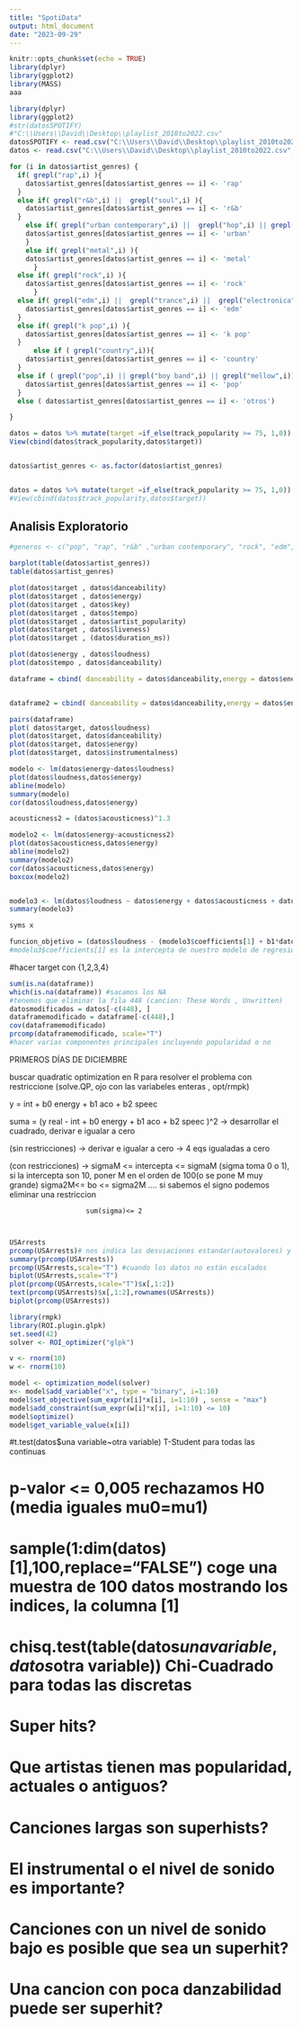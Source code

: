 ```yaml
---
title: "SpotiData"
output: html_document
date: "2023-09-29"
---
```



```r
knitr::opts_chunk$set(echo = TRUE)
library(dplyr)
library(ggplot2)
library(MASS)
aaa
```

```r
library(dplyr)
library(ggplot2)
#str(datosSPOTIFY)
#"C:\\Users\\David\\Desktop\\playlist_2010to2022.csv"
datosSPOTIFY <- read.csv("C:\\Users\\David\\Desktop\\playlist_2010to2022.csv", sep=",", dec=".")
datos <- read.csv("C:\\Users\\David\\Desktop\\playlist_2010to2022.csv", sep=",", dec=".")
```


```r
for (i in datos$artist_genres) {
  if( grepl("rap",i) ){
    datos$artist_genres[datos$artist_genres == i] <- 'rap'
  }
  else if( grepl("r&b",i) ||  grepl("soul",i) ){
    datos$artist_genres[datos$artist_genres == i] <- 'r&b'
  }
    else if( grepl("urban contemporary",i) ||  grepl("hop",i) || grepl("urbano latino",i) || grepl("reggaeton",i)  ){
    datos$artist_genres[datos$artist_genres == i] <- 'urban'
    }
    else if( grepl("metal",i) ){
    datos$artist_genres[datos$artist_genres == i] <- 'metal'
      }
  else if( grepl("rock",i) ){
    datos$artist_genres[datos$artist_genres == i] <- 'rock'
      }
  else if( grepl("edm",i) ||  grepl("trance",i) ||  grepl("electronica",i) ||  grepl("dance",i) ||  grepl("house",i)  || grepl("uk garage",i)){
    datos$artist_genres[datos$artist_genres == i] <- 'edm'
  }
  else if( grepl("k pop",i) ){
    datos$artist_genres[datos$artist_genres == i] <- 'k pop'
  }
      else if ( grepl("country",i)){
    datos$artist_genres[datos$artist_genres == i] <- 'country'
  }
  else if ( grepl("pop",i) || grepl("boy band",i) || grepl("mellow",i)){
    datos$artist_genres[datos$artist_genres == i] <- 'pop'
  }
  else ( datos$artist_genres[datos$artist_genres == i] <- 'otros')

}

datos = datos %>% mutate(target =if_else(track_popularity >= 75, 1,0))
View(cbind(datos$track_popularity,datos$target))


datos$artist_genres <- as.factor(datos$artist_genres)



```


```r
datos = datos %>% mutate(target =if_else(track_popularity >= 75, 1,0))
#View(cbind(datos$track_popularity,datos$target))

```


## Analisis Exploratorio

```r

#generos <- c("pop", "rap", "r&b" ,"urban contemporary", "rock", "edm", "urbano latino", "metal", "k pop", "otros", "country")

barplot(table(datos$artist_genres))
table(datos$artist_genres)


```


```r
plot(datos$target , datos$danceability)
plot(datos$target , datos$energy)
plot(datos$target , datos$key)
plot(datos$target , datos$tempo)
plot(datos$target , datos$artist_popularity)
plot(datos$target , datos$liveness)
plot(datos$target , (datos$duration_ms))
```



```r
plot(datos$energy , datos$loudness)
plot(datos$tempo , datos$danceability)

dataframe = cbind( danceability = datos$danceability,energy = datos$energy,loudness = datos$loudness, speechiness = datos$speechiness,acousticness =  datos$acousticness, instrumentalness = datos$instrumentalness, liveness = datos$liveness,valence = datos$valence,tempo= datos$tempo,duration_ms = datos$duration_ms )


dataframe2 = cbind( danceability = datos$danceability,energy = datos$energy,loudness = datos$loudness)

pairs(dataframe)
plot( datos$target, datos$loudness)
plot(datos$target, datos$danceability)
plot(datos$target, datos$energy)
plot(datos$target, datos$instrumentalness)

```



```r
modelo <- lm(datos$energy~datos$loudness)
plot(datos$loudness,datos$energy)
abline(modelo)
summary(modelo)
cor(datos$loudness,datos$energy)

acousticness2 = (datos$acousticness)^1.3

modelo2 <- lm(datos$energy~acousticness2)
plot(datos$acousticness,datos$energy)
abline(modelo2)
summary(modelo2)
cor(datos$acousticness,datos$energy)
boxcox(modelo2)


modelo3 <- lm(datos$loudness ~ datos$energy + datos$acousticness + datos$speechiness+ datos$tempo, scale  = "T") 
summary(modelo3)

syms x

funcion_objetivo = (datos$loudness - (modelo3$coefficients[1] + b1*datos$energy*L1 + b2*datos$acousticness*L2 + b3*datos$speechiness*L3 + b4*datos$tempo*L4))^2
#modelo3$coefficients[1] es la intercepta de nuestro modelo de regresion lineal
```


#hacer target con {1,2,3,4}


```r
sum(is.na(dataframe))
which(is.na(dataframe)) #sacamos los NA
#tenemos que eliminar la fila 448 (cancion: These Words , Unwritten)
datosmodificados = datos[-c(448), ]
dataframemodificado = dataframe[-c(448),]
cov(dataframemodificado)
prcomp(dataframemodificado, scale="T")
#hacer varias componentes principales incluyendo popularidad o no
```



PRIMEROS DÍAS DE DICIEMBRE 

buscar quadratic optimization en R para resolver el problema con restriccione (solve.QP, ojo con las variabeles enteras ,  opt/rmpk)

y = int + b0 energy + b1 aco + b2 speec 

suma = (y real - int + b0 energy + b1 aco + b2 speec )^2 -> desarrollar el cuadrado, derivar e igualar a cero

(sin restricciones) -> derivar e igualar a cero -> 4 eqs igualadas a cero
   
(con restricciones) ->  sigmaM <=  intercepta <= sigmaM      (sigma toma 0 o 1), si la intercepta son 10, poner M en el orden de 100(o se pone M muy grande)
                       sigma2M<=  bo <= sigma2M ....     si sabemos el signo podemos eliminar una restriccion
                       
                       sum(sigma)<= 2
                       
                       









```r
USArrests
prcomp(USArrests)# nos indica las desviaciones estandar(autovalores) y las componentes principales (importantes)
summary(prcomp(USArrests))
prcomp(USArrests,scale="T") #cuando los datos no están escalados
biplot(USArrests,scale="T")
plot(prcomp(USArrests,scale="T")$x[,1:2])
text(prcomp(USArrests)$x[,1:2],rownames(USArrests))
biplot(prcomp(USArrests))
```


```r
library(rmpk)
library(ROI.plugin.glpk)
set.seed(42)
solver <- ROI_optimizer("glpk")

v <- rnorm(10)
w <- rnorm(10)

model <- optimization_model(solver)
x<- model$add_variable("x", type = "binary", i=1:10)
model$set_objective(sum_expr(x[i]*x[i], i=1:10) , sense = "max")
model$add_constraint(sum_expr(w[i]*x[i], i=1:10) <= 10)
model$optimize()
model$get_variable_value(x[i])
```







#t.test(datos$una variable~otra variable) T-Student para todas las continuas

# p-valor <= 0,005 rechazamos H0 (media iguales mu0=mu1)

# sample(1:dim(datos)[1],100,replace="FALSE") coge una muestra de 100 datos mostrando los indices, la columna [1]

# chisq.test(table(datos$una variable, datos$otra variable))  Chi-Cuadrado para todas las discretas


# Super hits?
# Que artistas tienen mas popularidad, actuales o antiguos?
# Canciones largas son superhists?
# El instrumental o el nivel de sonido es importante?
# Canciones con un nivel de sonido bajo es posible que sea un superhit?
# Una cancion con poca danzabilidad puede ser superhit?

